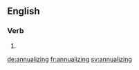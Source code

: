 ==English==

===Verb===
{{head|en}}

# {{present participle of|annualize}}

[[de:annualizing]]
[[fr:annualizing]]
[[sv:annualizing]]